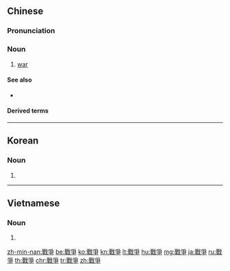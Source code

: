 {{also|戦争}}
==Chinese==
{{zh-forms|s=战争}}

===Pronunciation===
{{zh-pron
|m=zhànzhēng
|ma=Zh-zhànzheng.ogg
|c=zin3 zang1
|h=pfs=chan-chên
|mn=qz:chiàn-chng/tw,xm,zz:chiàn-cheng
|w=2tsoe tsen
|cat=n
}}

===Noun===
{{zh-noun}}

# [[war]]
#: {{zh-x|農民 戰爭|peasant '''war'''}} {{zh-mw|m:場}}

====See also====
* {{zh-l|鬥爭}}

====Derived terms====
{{zh-der|戰爭販子|戰爭舞|戰爭罪|宗教戰爭}}

{{zh-cat|Elementary}}

----

==Korean==
{{ko-hanjatab}}

===Noun===
{{ko-noun|rv=jeonjaeng|hangeul=전쟁}}

# {{hanja form of|전쟁|war}}

----

==Vietnamese==
{{vi-hantutab}}

===Noun===
{{vi-hantu}}

# {{han tu form of|chiến tranh|war}}

[[zh-min-nan:戰爭]]
[[be:戰爭]]
[[ko:戰爭]]
[[kn:戰爭]]
[[lt:戰爭]]
[[hu:戰爭]]
[[mg:戰爭]]
[[ja:戰爭]]
[[ru:戰爭]]
[[th:戰爭]]
[[chr:戰爭]]
[[tr:戰爭]]
[[zh:戰爭]]